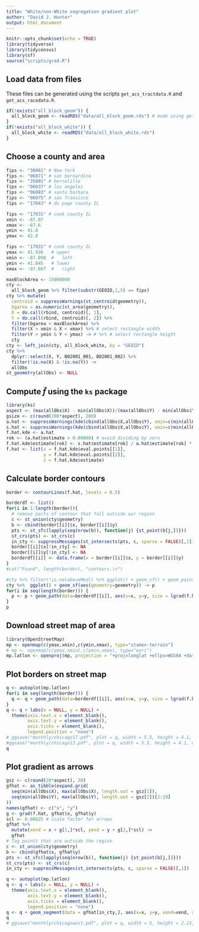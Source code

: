 ```yaml
---
title: "White/non-White segregation gradient plot"
author: "David J. Hunter"
output: html_document
---
```


```r
knitr::opts_chunk$set(echo = TRUE)
library(tidyverse)
library(tidycensus)
library(sf)
source("scripts/grad.R")
```


## Load data from files

These files can be generated using the scripts `get_acs_tractdata.R` and `get_acs_racedata.R`.

```r
if(!exists("all_block_geom")) {
  all_block_geom <- readRDS("data/all_block_geom.rds") # made using get_acs_tractdata.R
}
if(!exists("all_block_white")) {
  all_block_white <- readRDS("data/all_block_white.rds")
}
```

## Choose a county and area

```r
fips <- "36061" # New York
fips <- "06071" # san bernardino
fips <- "35001" # bernalillo
fips <- "06037" # los angeles
fips <- "06083" # santa barbara
fips <- "06075" # san fransisco
fips <- "17043" # du page county IL

fips <- "17031" # cook county IL
xmin <- -87.87
xmax <- -87.6
ymin <- 41.8
ymax <- 42.0

fips <- "17031" # cook county IL
ymax <- 41.936   # upper
xmin <- -87.898  #   left
ymin <- 41.845   # lower
xmax <- -87.667  #   right

maxBlockArea <- 15000000
cty <-
  all_block_geom %>% filter(substr(GEOID,1,5) == fips)
cty %>% mutate(
  centroid = suppressWarnings(st_centroid(geometry)),
  bgarea = as.numeric(st_area(geometry)),
  X = do.call(rbind, centroid)[, 1],
  Y = do.call(rbind, centroid)[, 2]) %>%
  filter(bgarea < maxBlockArea) %>%
  filter(X > xmin & X < xmax) %>% # select rectangle width
  filter(Y > ymin & Y < ymax) -> # %>% # select rectangle height
  cty
cty <- left_join(cty, all_block_white, by = "GEOID")
cty %>%
  dplyr::select(X, Y, B02001_001, B02001_002) %>%
  filter(!is.na(X) & !is.na(Y)) ->
  allObs
st_geometry(allObs) <- NULL
```

## Compute $\hat{f}$ using the `ks` package

```r
library(ks)
aspect <- (max(allObs$X) - min(allObs$X))/(max(allObs$Y) - min(allObs$Y))
gsize <- c(round(200*aspect), 200)
a.hat <- suppressWarnings(kde(cbind(allObs$X,allObs$Y), xmin=c(min(allObs$X), min(allObs$Y)), xmax=c(max(allObs$X), max(allObs$Y)), gridsize = gsize, w = allObs$B02001_001))
s.hat <- suppressWarnings(kde(cbind(allObs$X,allObs$Y), xmin=c(min(allObs$X), min(allObs$Y)), xmax=c(max(allObs$X), max(allObs$Y)), gridsize = gsize, w = allObs$B02001_002))
f.hat.kde <- a.hat
rok <- (a.hat$estimate > 0.00000) # avoid dividing by zero
f.hat.kde$estimate[rok] <- s.hat$estimate[rok] / a.hat$estimate[rok] * sum(allObs$B02001_002) / sum(allObs$B02001_001)
f.hat <- list(x = f.hat.kde$eval.points[[1]],
              y = f.hat.kde$eval.points[[2]],
              z = f.hat.kde$estimate)
```

## Calculate border contours

```r
border <- contourLines(f.hat, levels = 0.5)

borderdf <- list()
for(i in 1:length(border)){
  # remove parts of contour that fall outside our region
  c <- st_union(cty$geometry)
  b <- cbind(border[[i]]$x, border[[i]]$y)
  pts <- st_sfc(lapply(seq(nrow(b)), function(j) {st_point(b[j,])}))
  st_crs(pts) <- st_crs(c)
  in_cty <- suppressMessages(st_intersects(pts, c, sparse = FALSE)[,1])
  border[[i]]$x[!in_cty] <- NA
  border[[i]]$y[!in_cty] <- NA
  borderdf[[i]] <- data.frame(x = border[[i]]$x, y = border[[i]]$y)
}
#cat("Found", length(border), "contours.\n")

#cty %>% filter(!is.na(aboveMed)) %>% ggplot() + geom_sf() + geom_point(aes(color=aboveMed,x=X, y=Y)) -> p
cty %>%  ggplot() + geom_sf(aes(geometry=geometry)) -> p
for(i in seq(length(border))) {
  p <- p + geom_path(data=borderdf[[i]], aes(x=x, y=y, size = lgrad(f.hat, x, y), color = lgrad(f.hat, x, y))) + scale_size(range = c(0.1, 3)) + scale_color_gradient(low="blue", high = "red")
}
p
```

## Download street map of area

```r
library(OpenStreetMap)
mp <- openmap(c(ymax,xmin),c(ymin,xmax), type="stamen-terrain")
# mp <- openmap(c(ymax,xmin),c(ymin,xmax), type="esri")
mp.latlon <- openproj(mp, projection = "+proj=longlat +ellps=WGS84 +datum=WGS84 +no_defs")
```

## Plot borders on street map

```r
q <- autoplot(mp.latlon)
for(i in seq(length(border))) {
  q <- q + geom_path(data=borderdf[[i]], aes(x=x, y=y, size = lgrad(f.hat, x, y), color = lgrad(f.hat, x, y))) + scale_size(range = c(0.1, 5)) + scale_color_gradient(low="blue", high = "red")
}
q <- q + labs(x = NULL, y = NULL) +
  theme(axis.text.x = element_blank(),
        axis.text.y = element_blank(),
        axis.ticks = element_blank(),
        legend.position = "none")
# ggsave("monthly/chicago17.pdf", plot = q, width = 5.5, height = 4.1, units = "in")
#ggsave("monthly/chicago13.pdf", plot = q, width = 5.5, height = 4.1, units = "in")
q
```

## Plot gradient as arrows

```r
gsz <- c(round(20*aspect), 20)
gfhat <- as_tibble(expand.grid(
  seq(min(allObs$X), max(allObs$X), length.out = gsz[1]),
  seq(min(allObs$Y), max(allObs$Y), length.out = gsz[2])[2:19]
))
names(gfhat) <- c("x", "y")
g <- grad(f.hat, gfhat$x, gfhat$y)
scl <- 0.00025 # scale factor for arrows
gfhat %>%
  mutate(xend = x + g[1,]*scl, yend = y + g[2,]*scl) ->
  gfhat
# Tag points that are outside the region
c <- st_union(cty$geometry)
b <- cbind(gfhat$x, gfhat$y)
pts <- st_sfc(lapply(seq(nrow(b)), function(j) {st_point(b[j,])}))
st_crs(pts) <- st_crs(c)
in_cty <- suppressMessages(st_intersects(pts, c, sparse = FALSE)[,1])

q <- autoplot(mp.latlon)
q <- q + labs(x = NULL, y = NULL) +
  theme(axis.text.x = element_blank(),
        axis.text.y = element_blank(),
        axis.ticks = element_blank(),
        legend.position = "none")  
q <- q + geom_segment(data = gfhat[in_cty,], aes(x=x, y=y, xend=xend, yend=yend), arrow = arrow(angle = 25, length = unit(0.01, "npc")))
q
# ggsave("monthly/chicagowest.pdf", plot = q, width = 5, height = 2.15, units = "in")

```
